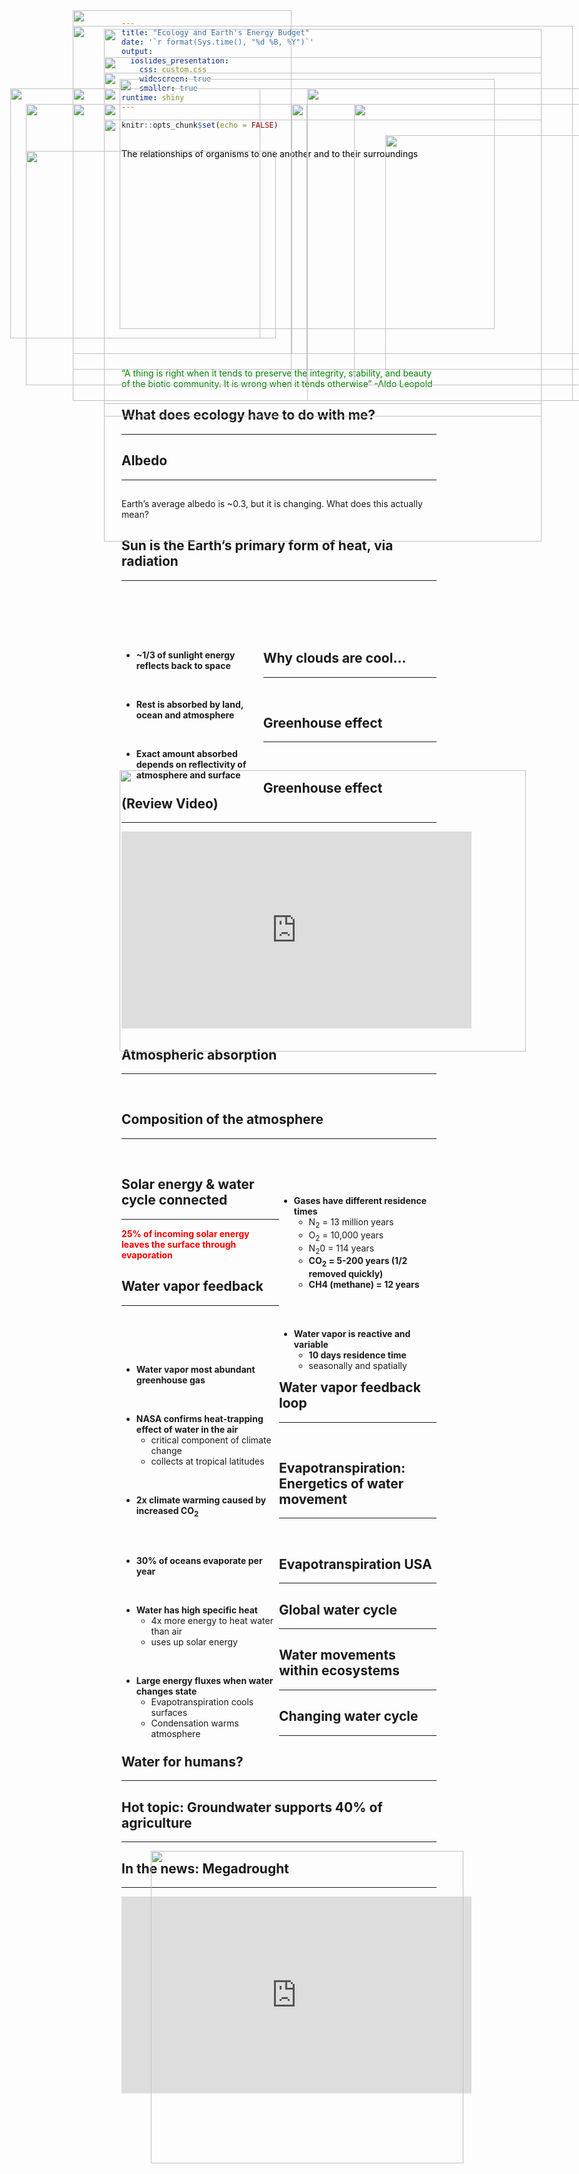 ```yaml
---
title: "Ecology and Earth's Energy Budget"
date: '`r format(Sys.time(), "%d %B, %Y")`'
output: 
  ioslides_presentation:
    css: custom.css
    widescreen: true
    smaller: true
runtime: shiny
---
```


```r
knitr::opts_chunk$set(echo = FALSE)
```

##
<div class="centered"><span style="color:black">The relationships of organisms to one another and to their surroundings</span></div>


<IMG STYLE="position:absolute; TOP:160px; LEFT:225px; WIDTH:600px; HEIGHT:400px" SRC="images/ecology2.jpg">

<br />
<br />
<br />
<br />
<br />
<br />
<br />
<br />
<br />
<br />
<br />
<br />
<br />
<br />
<br />
<br />
<br />
<br />

<div class="centered"><span style="color:green">"A thing is right when it tends to preserve the integrity, stability, and beauty of the biotic community. It is wrong when it tends otherwise" -Aldo Leopold </span></div>

## What does ecology have to do with me?
<hr>

<IMG STYLE="position:absolute; TOP:175px; LEFT:50px; WIDTH:400px; HEIGHT:400px" SRC="images/ecology3.jpg">

<IMG STYLE="position:absolute; TOP:200px; LEFT:500px; WIDTH:600px; HEIGHT:400px" SRC="images/footprint.jpg">


##

<IMG STYLE="position:absolute; TOP:125px; LEFT:200px; WIDTH:700px; HEIGHT:500px" SRC="images/ecology.png">

##

<IMG STYLE="position:absolute; TOP:125px; LEFT:200px; WIDTH:700px; HEIGHT:500px" SRC="images/albedo_paint.jpg">

## Albedo
<hr>

<IMG STYLE="position:absolute; TOP:200px; LEFT:150px; WIDTH:800px; HEIGHT:400px" SRC="images/albedo.png">

##

<IMG STYLE="position:absolute; TOP:50px; LEFT:150px; WIDTH:350px; HEIGHT:600px" SRC="images/albedo2.jpg">

<div class="item-absolute">Earth's average albedo is ~0.3, but it is changing. What does this actually mean? </div>
</div>

## Sun is the Earth's primary form of heat, via radiation
<hr>
<br />
<br />
<br />
<br />

<div style="float: left; width: 45%;">

* **~1/3 of sunlight energy reflects back to space**

<br />

* **Rest is absorbed by land, ocean and atmosphere**

<br />

* **Exact amount absorbed depends on reflectivity of atmosphere and surface**
</div>

<IMG STYLE="position:absolute; TOP:175px; LEFT:525px; WIDTH:500px; HEIGHT:500px" SRC="images/newradiation.gif">

##

<IMG STYLE="position:absolute; TOP:75px; LEFT:150px; WIDTH:800px; HEIGHT:600px" SRC="images/Radiationbalance.jpg">

## Why clouds are cool...
<hr>
<br />

<IMG STYLE="position:absolute; TOP:175px; LEFT:200px; WIDTH:700px; HEIGHT:500px" SRC="images/clouds.jpg">

## 

<IMG STYLE="position:absolute; TOP:80px; LEFT:200px; WIDTH:700px; HEIGHT:600px" SRC="images/rad_balance.jpg">

## Greenhouse effect 
<hr>
<br />

<IMG STYLE="position:absolute; TOP:200 px; LEFT:225px; WIDTH:650px; HEIGHT:450px" SRC="images/greenhouse.jpg">

## Greenhouse effect (Review Video)
<hr>

<iframe width="560" height="315" src="https://www.youtube.com/embed/VYMjSule0Bw" frameborder="0" allow="autoplay; encrypted-media" allowfullscreen></iframe>

## Atmospheric absorption
<hr>
<br />

<IMG STYLE="position:absolute; TOP:175px; LEFT:150px; WIDTH:750px; HEIGHT:450px" SRC="images/spectral_absorb.png">

## Composition of the atmosphere
<hr>
<br />

<IMG STYLE="position:absolute; TOP:275px; LEFT:75px; WIDTH:400px; HEIGHT:300px" SRC="images/air-composition.jpg">

<div style="float: right; width: 50%;">
<br />

* <strong>Gases have different residence times</strong>
  + N<sub>2</sub> = 13 million years
  + O<sub>2</sub> = 10,000 years
  + N<sub>2</sub>0 = 114 years
  + **CO<sub>2</sub> = 5-200 years (1/2 removed quickly)**
  + **CH4 (methane) = 12 years**

<br />
<br />

* <strong>Water vapor is reactive and variable</strong>
  + **10 days residence time**
  + seasonally and spatially

</div>

<!-- ## Surface energy budget -->
<!-- <hr> -->
<!-- <br /> -->
<!-- <div style="float: left; width: 40%;"> -->

<!-- * **Energy transfered from surface** -->

<!-- <br /> -->

<!-- * **Energy conducted into the soil** -->
<!--   + Largest in regions with permafrost -->

<!-- <br /> -->

<!-- * **Energy stored inside ecosystem** -->
<!--   + photosynthetic chemical energy -->
<!-- </div>  -->

<!-- <IMG STYLE="position:absolute; TOP:200px; LEFT:500px; WIDTH:500px; HEIGHT:400px" SRC="images/surface_budget.jpg"> -->

## Solar energy & water cycle connected
<hr>

<div class="centered"><strong><span style="color:red">25% of incoming solar energy leaves the surface through evaporation</span></strong></div>

<IMG STYLE="position:absolute; TOP:225px; LEFT:200px; WIDTH:700px; HEIGHT:400px" SRC="images/Solar-Energy.jpg">

## Water vapor feedback
<hr>
<br />
<br />
<br />

<div style="float: left; width: 50%;">
* **Water vapor most abundant greenhouse gas**

<br />

* **NASA confirms heat-trapping effect of water in the air** 
  + critical component of climate change
  + collects at tropical latitudes

<br />

* **2x climate warming caused by increased CO<sub>2</sub>**
</div> 

<IMG STYLE="position:absolute; TOP:250px; LEFT:650px; WIDTH:375px; HEIGHT:375x" SRC="images/watervapor_globe.jpg">

## Water vapor feedback loop
<hr>
<br />

<IMG STYLE="position:absolute; TOP:200px; LEFT:200px; WIDTH:700px; HEIGHT:500x" SRC="images/wv_feedback.gif">

## Evapotranspiration: Energetics of water movement
<hr>
<br />

<div style="float: left; width: 50%;">

* **30% of oceans evaporate per year**

<br />

* **Water has high specific heat**
  + 4x more energy to heat water than air
  + uses up solar energy 

<br />

* **Large energy fluxes when water changes state**
  + Evapotranspiration cools surfaces
  + Condensation warms atmosphere

</div>

<IMG STYLE="position:absolute; TOP:200px; LEFT:600px; WIDTH:400px; HEIGHT:400px" SRC="images/evapotrans.png">

## Evapotranspiration USA
<hr>

<IMG STYLE="position:absolute; TOP:200px; LEFT:200px; WIDTH:700px; HEIGHT:400px" SRC="images/evapotrans_usa.png">

## Global water cycle
<hr>

<IMG STYLE="position:absolute; TOP:200px; LEFT:200px; WIDTH:700px; HEIGHT:400px" SRC="images/water_cycle.png">

<!-- ## Ecosystem water budgets: Big buckets -->
<!-- <hr> -->

<!-- <IMG STYLE="position:absolute; TOP:200px; LEFT:200px; WIDTH:700px; HEIGHT:400px" SRC="images/waterflux_trees.png"> -->

## Water movements within ecosystems
<hr>

<IMG STYLE="position:absolute; TOP:150px; LEFT:200px; WIDTH:700px; HEIGHT:550px" SRC="images/recharge.png">

## Changing water cycle
<hr>

<IMG STYLE="position:absolute; TOP:200px; LEFT:200px; WIDTH:700px; HEIGHT:500px" SRC="images/people_climate.jpg">

## Water for humans?
<hr>

<IMG STYLE="position:absolute; TOP:200px; LEFT:75px; WIDTH:450px; HEIGHT:450px" SRC="images/waterpeople.png">

<IMG STYLE="position:absolute; TOP:200px; LEFT:600px; WIDTH:450px; HEIGHT:450px" SRC="images/water_sphere.jpg">

## Hot topic: Groundwater supports 40% of agriculture
<hr>

<IMG STYLE="position:absolute; TOP:150x; LEFT:275px; WIDTH:500px; HEIGHT:500px" SRC="images/fossilwater2.png">

## In the news: Megadrought
<hr>

<iframe width="560" height="315" src="https://www.youtube.com/embed/ToY4eeWsdLc?rel=0" frameborder="0" allow="autoplay; encrypted-media" allowfullscreen></iframe>












